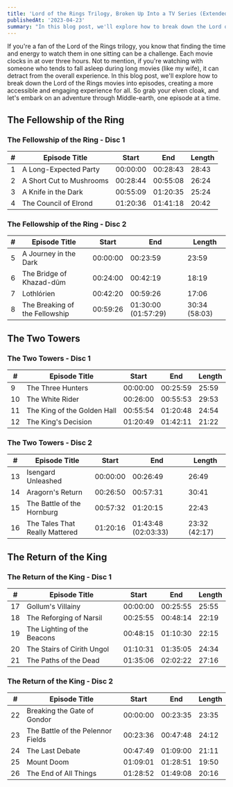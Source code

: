 ```yaml
---
title: 'Lord of the Rings Trilogy, Broken Up Into a TV Series (Extended Editions)'
publishedAt: '2023-04-23'
summary: "In this blog post, we'll explore how to break down the Lord of the Rings movies into episodes, creating a more accessible and engaging experience for all. So grab your elven cloak, and let's embark on an adventure through Middle-earth, one episode at a time."
---
```


If you're a fan of the Lord of the Rings trilogy, you know that finding the time and energy to watch them in one sitting can be a challenge. Each movie clocks in at over three hours. Not to mention, if you're watching with someone who tends to fall asleep during long movies (like my wife), it can detract from the overall experience. In this blog post, we'll explore how to break down the Lord of the Rings movies into episodes, creating a more accessible and engaging experience for all. So grab your elven cloak, and let's embark on an adventure through Middle-earth, one episode at a time.

## The Fellowship of the Ring

### The Fellowship of the Ring - Disc 1

| #   | Episode Title            | Start    | End      | Length |
| --- | ------------------------ | -------- | -------- | ------ |
| 1   | A Long-Expected Party    | 00:00:00 | 00:28:43 | 28:43  |
| 2   | A Short Cut to Mushrooms | 00:28:44 | 00:55:08 | 26:24  |
| 3   | A Knife in the Dark      | 00:55:09 | 01:20:35 | 25:24  |
| 4   | The Council of Elrond    | 01:20:36 | 01:41:18 | 20:42  |

### The Fellowship of the Ring - Disc 2

| #   | Episode Title                  | Start    | End                 | Length        |
| --- | ------------------------------ | -------- | ------------------- | ------------- |
| 5   | A Journey in the Dark          | 00:00:00 | 00:23:59            | 23:59         |
| 6   | The Bridge of Khazad-dûm       | 00:24:00 | 00:42:19            | 18:19         |
| 7   | Lothlórien                     | 00:42:20 | 00:59:26            | 17:06         |
| 8   | The Breaking of the Fellowship | 00:59:26 | 01:30:00 (01:57:29) | 30:34 (58:03) |

## The Two Towers

### The Two Towers - Disc 1

| #   | Episode Title               | Start    | End      | Length |
| --- | --------------------------- | -------- | -------- | ------ |
| 9   | The Three Hunters           | 00:00:00 | 00:25:59 | 25:59  |
| 10  | The White Rider             | 00:26:00 | 00:55:53 | 29:53  |
| 11  | The King of the Golden Hall | 00:55:54 | 01:20:48 | 24:54  |
| 12  | The King's Decision         | 01:20:49 | 01:42:11 | 21:22  |

### The Two Towers - Disc 2

| #   | Episode Title                  | Start    | End                 | Length        |
| --- | ------------------------------ | -------- | ------------------- | ------------- |
| 13  | Isengard Unleashed             | 00:00:00 | 00:26:49            | 26:49         |
| 14  | Aragorn's Return               | 00:26:50 | 00:57:31            | 30:41         |
| 15  | The Battle of the Hornburg     | 00:57:32 | 01:20:15            | 22:43         |
| 16  | The Tales That Really Mattered | 01:20:16 | 01:43:48 (02:03:33) | 23:32 (42:17) |

## The Return of the King

### The Return of the King - Disc 1

| #   | Episode Title               | Start    | End      | Length |
| --- | --------------------------- | -------- | -------- | ------ |
| 17  | Gollum's Villainy           | 00:00:00 | 00:25:55 | 25:55  |
| 18  | The Reforging of Narsil     | 00:25:55 | 00:48:14 | 22:19  |
| 19  | The Lighting of the Beacons | 00:48:15 | 01:10:30 | 22:15  |
| 20  | The Stairs of Cirith Ungol  | 01:10:31 | 01:35:05 | 24:34  |
| 21  | The Paths of the Dead       | 01:35:06 | 02:02:22 | 27:16  |

### The Return of the King - Disc 2

| #   | Episode Title                     | Start    | End      | Length |
| --- | --------------------------------- | -------- | -------- | ------ |
| 22  | Breaking the Gate of Gondor       | 00:00:00 | 00:23:35 | 23:35  |
| 23  | The Battle of the Pelennor Fields | 00:23:36 | 00:47:48 | 24:12  |
| 24  | The Last Debate                   | 00:47:49 | 01:09:00 | 21:11  |
| 25  | Mount Doom                        | 01:09:01 | 01:28:51 | 19:50  |
| 26  | The End of All Things             | 01:28:52 | 01:49:08 | 20:16  |
